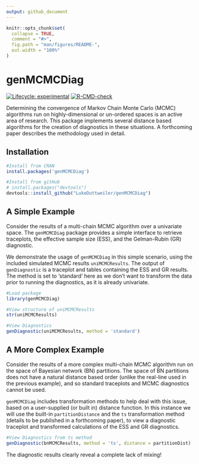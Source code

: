 ```yaml
---
output: github_document
---
```


<!-- README.md is generated from README.Rmd. Please edit that file -->

```r
knitr::opts_chunk$set(
  collapse = TRUE,
  comment = "#>",
  fig.path = "man/figures/README-",
  out.width = "100%"
)
```

# genMCMCDiag

<!-- badges: start -->
[![Lifecycle: experimental](https://img.shields.io/badge/lifecycle-experimental-orange.svg)](https://lifecycle.r-lib.org/articles/stages.html#experimental)
[![R-CMD-check](https://github.com/LukeDuttweiler/genMCMCDiag/actions/workflows/R-CMD-check.yaml/badge.svg)](https://github.com/LukeDuttweiler/genMCMCDiag/actions/workflows/R-CMD-check.yaml)
<!-- badges: end -->

Determining the convergence of Markov Chain Monte Carlo (MCMC) algorithms run on highly-dimensional or un-ordered spaces is an active area of research. This package implements several distance based algorithms for the creation of diagnostics in these situations. A forthcoming paper describes the methodology used in detail. 

## Installation

``` r
#Install from CRAN
install.packages('genMCMCDiag')

#Install from gitHub
# install.packages("devtools")
devtools::install_github("LukeDuttweiler/genMCMCDiag")
```

## A Simple Example

Consider the results of a multi-chain MCMC algorithm over a univariate space. The `genMCMCDiag` package provides a simple interface to retrieve traceplots, the effective sample size (ESS), and the Gelman-Rubin (GR) diagnostic. 

We demonstrate the usage of `genMCMCDiag` in this simple scenario, using the included simulated MCMC results `uniMCMCResults`. The output of `genDiagnostic` is a traceplot and tables containing the ESS and GR results. The method is set to 'standard' here as we don't want to transform the data prior to running the diagnostics, as it is already univariate. 

```r
#Load package
library(genMCMCDiag)

#View structure of uniMCMCResults
str(uniMCMCResults)

#View Diagnostics
genDiagnostic(uniMCMCResults, method = 'standard')
```


## A More Complex Example

Consider the results of a more complex multi-chain MCMC algorithm run on the space of Bayesian network (BN) partitions. The space of BN partitions does not have a natural distance based order (unlike the real-line used in the previous example), and so standard traceplots and MCMC diagnostics cannot be used. 

`genMCMCDiag` includes transformation methods to help deal with this issue, based on a user-supplied (or built in) distance function. In this instance we will use the built-in `partitionDistance` and the `ts` transformation method (details to be published in a forthcoming paper), to view a diagnostic traceplot and transformed calculations of the ESS and GR diagnostics. 

```r
#View Diagnostics from ts method
genDiagnostic(bnMCMCResults, method = 'ts', distance = partitionDist)
```

The diagnostic results clearly reveal a complete lack of mixing!
